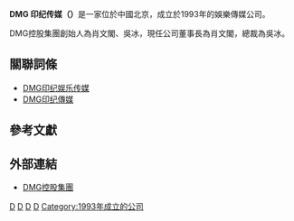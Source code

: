 {{Infobox company
| name                = DMG 印纪传媒
| name_en             = {{lang|en|Dynamic Marketing Group}}
| logo                = 
| caption             = 
| type                = 上市公司
| original_text       = 
| other_text          = 
| traded_as           = 
| ROC_UBN             = 
| fate                = 
| predecessor         = 
| successor           = 
| foundation          = {{Start date|1993||}}<ref name=wsj>{{cite web|author=Patrick Brzeski|title=The Best Airport? The One You Know Best|url=http://blogs.wsj.com/scene/2012/03/22/the-best-airport-the-one-you-know-best/|publisher=華爾街日報|accessdate=2013-05-05|archive-date=2013-04-21|archive-url=https://web.archive.org/web/20130421135053/http://blogs.wsj.com/scene/2012/03/22/the-best-airport-the-one-you-know-best/|dead-url=no}}</ref> 
| defunct             = <!-- {{End date|YYYY|MM|DD}} -->
| location            = {{PRC}}[[北京|北京]]<br />[[朝陽門外大街|朝陽門外大街]]26號A座25層
| locations           = 
| area_served         = [[影视|影视]]、[[娛樂|娛樂]]、[[广告|广告]]
| founder             = 吴冰、肖文阁 <ref name=wsj /> 
| chairman            = 肖文閣
| president           = 吳冰
| MD                  = 
| GM                  = 
| CEO                 = 
| COO                 = 
| CFO                 = 
| CMO                 = 
| key_people          = 
| industry            = 
| products            = 
| services            = 
| revenue             = 
| operating_income    = 
| net_income          = 
| aum                 = <!-- Only used with financial services companies -->
| assets              = 
| equity              = 
| owner               = 
| num_employees       = 
| parent              = 
| divisions           = 
| subsid              = [[DMG娛樂|DMG娛樂]]<br />[[DMG傳媒|DMG傳媒]]
| homepage            = {{URL|www.d-m-g.com}}
| zip_code            = 100020
| telephone_no        = +86.10.85653333
| slogan              = 
| capital             = 
| market_value        = 
| P/E ratio           = 
| earnings per share  = 
| Net asset value     = 
| accounting_period   = 
| major_shareholder   = 
| footnotes           = 
}}

'''DMG 印纪传媒（{{lang|en|Dynamic Marketing Group}}）'''是一家位於中國北京，成立於1993年的娛樂傳媒公司。

DMG控股集團創始人為肖文閣、吳冰，現任公司董事長為肖文閣，總裁為吳冰。

== 關聯詞條 ==
* [[DMG印纪娱乐传媒|DMG印纪娱乐传媒]]
* [[DMG印纪傳媒|DMG印纪傳媒]]

== 參考文獻 ==
{{Reflist}}

== 外部連結 ==
* [https://web.archive.org/web/20151117020334/http://www.d-m-g.com/ DMG控股集團]{{en}}{{zh-cn}}

{{中國公司小作品}}

[[Category:北京市公司|D]]
[[Category:中國民營企業|D]]
[[Category:中国传媒公司|D]]
[[Category:中國房地產開發公司|D]]
[[Category:1993年成立的公司|Category:1993年成立的公司]]